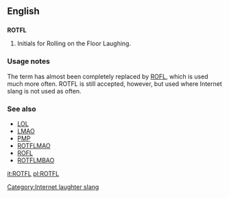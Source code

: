 ==English==

==={{initialism}}===
'''ROTFL'''

# {{context|internet slang}} Initials for Rolling on the Floor Laughing.

===Usage notes===
The term has almost been completely replaced by [[ROFL]], which is used much more often. ROTFL is still accepted, however, but used where Internet slang is not used as often.

===See also===
* [[LOL]]
* [[LMAO]]
* [[PMP]]
* [[ROTFLMAO]]
* [[ROFL]]
* [[ROTFLMBAO]]
[[Category:Internet laughter slang]]

[[it:ROTFL]]
[[pl:ROTFL]]